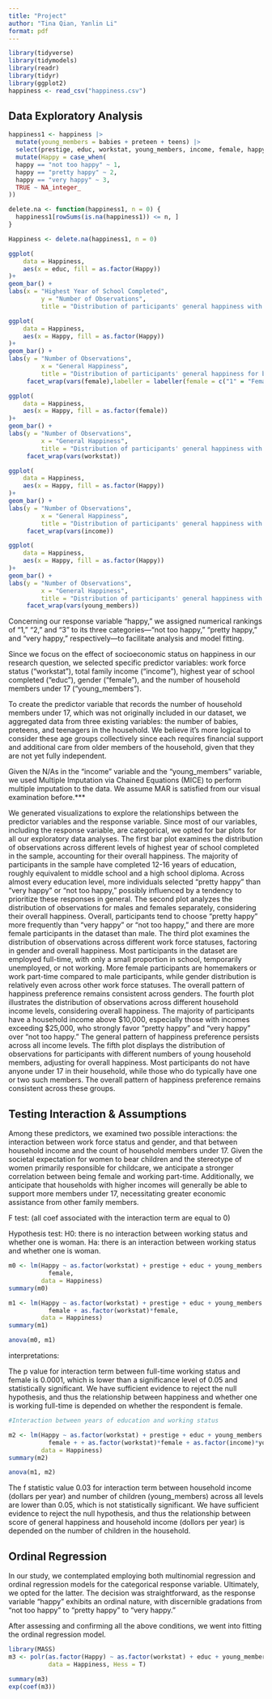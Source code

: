 ```yaml
---
title: "Project"
author: "Tina Qian, Yanlin Li"
format: pdf
---
```


```r
library(tidyverse)
library(tidymodels)
library(readr)
library(tidyr)
library(ggplot2)
happiness <- read_csv("happiness.csv")

```
## Data Exploratory Analysis

```r

happiness1 <- happiness |>
  mutate(young_members = babies + preteen + teens) |>
  select(prestige, educ, workstat, young_members, income, female, happy) |>
  mutate(Happy = case_when(
  happy == "not too happy" ~ 1,
  happy == "pretty happy" ~ 2,
  happy == "very happy" ~ 3,
  TRUE ~ NA_integer_
))

delete.na <- function(happiness1, n = 0) {
  happiness1[rowSums(is.na(happiness1)) <= n, ]
}

Happiness <- delete.na(happiness1, n = 0)

ggplot(
    data = Happiness,
    aes(x = educ, fill = as.factor(Happy))
)+
geom_bar() +
labs(x = "Highest Year of School Completed",
         y = "Number of Observations",
         title = "Distribution of participants' general happiness with different highest year of school completed")

ggplot(
    data = Happiness,
    aes(x = Happy, fill = as.factor(Happy))
)+
geom_bar() +
labs(y = "Number of Observations",
         x = "General Happiness",
         title = "Distribution of participants' general happiness for both genders") +
     facet_wrap(vars(female),labeller = labeller(female = c("1" = "Females", "0" = "Males")))

ggplot(
    data = Happiness,
    aes(x = Happy, fill = as.factor(female))
)+
geom_bar() +
labs(y = "Number of Observations",
         x = "General Happiness",
         title = "Distribution of participants' general happiness with different work force status, adjusted for gender") +
     facet_wrap(vars(workstat))

ggplot(
    data = Happiness,
    aes(x = Happy, fill = as.factor(Happy))
)+
geom_bar() +
labs(y = "Number of Observations",
         x = "General Happiness",
         title = "Distribution of participants' general happiness with different total family income") +
     facet_wrap(vars(income))

ggplot(
    data = Happiness,
    aes(x = Happy, fill = as.factor(Happy))
)+
geom_bar() +
labs(y = "Number of Observations",
         x = "General Happiness",
         title = "Distribution of participants' general happiness with different number of household members under 17") +
     facet_wrap(vars(young_members))


```
Concerning our response variable "happy," we assigned numerical rankings of "1," "2," and "3" to its three categories—"not too happy," "pretty happy," and "very happy," respectively—to facilitate analysis and model fitting.

Since we focus on the effect of socioeconomic status on happiness in our research question, we selected specific predictor variables: work force status (“workstat”), total family income (“income”), highest year of school completed (“educ”), gender (“female”), and the number of household members under 17 (“young_members”).

To create the predictor variable that records the number of household members under 17,  which was not originally included in our dataset, we aggregated data from three existing variables: the number of babies, preteens, and teenagers in the household. We believe it's more logical to consider these age groups collectively since each requires financial support and additional care from older members of the household, given that they are not yet fully independent.

Given the N/As in the “income” variable and the “young_members” variable, we used Multiple Imputation via Chained Equations (MICE) to perform multiple imputation to the data. We assume MAR is satisfied from our visual examination before.***

We generated visualizations to explore the relationships between the predictor variables and the response variable. Since most of our variables, including the response variable, are categorical, we opted for bar plots for all our exploratory data analyses.
The first bar plot examines the distribution of observations across different levels of highest year of school completed in the sample, accounting for their overall happiness. The majority of participants in the sample have completed 12-16 years of education, roughly equivalent to middle school and a high school diploma. Across almost every education level, more individuals selected "pretty happy" than "very happy" or "not too happy," possibly influenced by a tendency to prioritize these responses in general.
The second plot analyzes the distribution of observations for males and females separately, considering their overall happiness. Overall, participants tend to choose "pretty happy" more frequently than "very happy" or "not too happy," and there are more female participants in the dataset than male.
The third plot examines the distribution of observations across different work force statuses, factoring in gender and overall happiness. Most participants in the dataset are employed full-time, with only a small proportion in school, temporarily unemployed, or not working. More female participants are homemakers or work part-time compared to male participants, while gender distribution is relatively even across other work force statuses. The overall pattern of happiness preference remains consistent across genders.
The fourth plot illustrates the distribution of observations across different household income levels, considering overall happiness. The majority of participants have a household income above $10,000, especially those with incomes exceeding $25,000, who strongly favor "pretty happy" and "very happy" over "not too happy." The general pattern of happiness preference persists across all income levels.
The fifth plot displays the distribution of observations for participants with different numbers of young household members, adjusting for overall happiness. Most participants do not have anyone under 17 in their household, while those who do typically have one or two such members. The overall pattern of happiness preference remains consistent across these groups.

## Testing Interaction & Assumptions

Among these predictors, we examined two possible interactions: the interaction between work force status and gender, and that between household income and the count of household members under 17. Given the societal expectation for women to bear children and the stereotype of women primarily responsible for childcare, we anticipate a stronger correlation between being female and working part-time. Additionally, we anticipate that households with higher incomes will generally be able to support more members under 17, necessitating greater economic assistance from other family members.

 F test: 
 (all coef associated with the interaction term are equal to 0)
 
Hypothesis test:
H0: there is no interaction between working status and whether one is woman. 
Ha: there is an interaction between working status and whether one is woman. 

```r


m0 <- lm(Happy ~ as.factor(workstat) + prestige + educ + young_members + as.factor(income) + 
           female,
         data = Happiness)
summary(m0)

m1 <- lm(Happy ~ as.factor(workstat) + prestige + educ + young_members + as.factor(income) + 
           female + as.factor(workstat)*female,
         data = Happiness)
summary(m1)

anova(m0, m1)

```
interpretations:

The p value for interaction term between full-time working status and female is 0.0001, which is lower than a significance level of 0.05 and statistically significant. We have sufficient evidence to reject the null hypothesis, and thus the relationship between happiness and whether one is working full-time is depended on whether the respondent is female. 

```r
#Interaction between years of education and working status

m2 <- lm(Happy ~ as.factor(workstat) + prestige + educ + young_members + as.factor(income) + 
           female + + as.factor(workstat)*female + as.factor(income)*young_members,
         data = Happiness)
summary(m2)

anova(m1, m2)
```
The f statistic value 0.03 for interaction term between household income (dollars per year) and number of children (young_members) across all levels are lower than 0.05, which is not statistically significant. We have sufficient evidence to reject the null hypothesis, and thus the relationship between score of general happiness and household income (dollors per year) is depended on the number of children in the household. 

## Ordinal Regression

In our study, we contemplated employing both multinomial regression and ordinal regression models for the categorical response variable. Ultimately, we opted for the latter. The decision was straightforward, as the response variable "happy" exhibits an ordinal nature, with discernible gradations from "not too happy" to "pretty happy" to "very happy."

After assessing and confirming all the above conditions, we went into fitting the ordinal regression model.

```r
library(MASS)
m3 <- polr(as.factor(Happy) ~ as.factor(workstat) + educ + young_members + as.factor(income) + female, 
           data = Happiness, Hess = T)

summary(m3)
exp(coef(m3))
```
